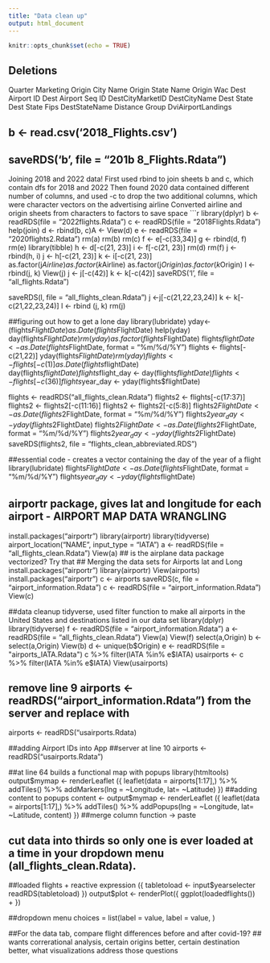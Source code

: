 ```yaml
---
title: "Data clean up"
output: html_document
---
```


```r
knitr::opts_chunk$set(echo = TRUE)
```



## Deletions
Quarter
Marketing
Origin City Name
Origin State Name
Origin Wac
Dest Airport ID
Dest Airport Seq ID
DestCityMarketID
DestCityName
Dest State
Dest State Fips
DestStateName
Distance Group
DviAirportLandings

## b <- read.csv('2018_Flights.csv')
##  saveRDS('b', file = "201b 8_Flights.Rdata")




Joining 2018 and 2022 data!
First used rbind to join sheets b and c, which contain dfs for 2018 and 2022
Then found 2020 data contained different number of columns, and used -c to drop the two additional columns, which were character vectors on the advertising airline
Converted airline and origin sheets from characters to factors to save space
```r
library(dplyr)
b <- readRDS(file = "2022flights.Rdata")
c <- readRDS(file = "2018Flights.Rdata")
help(join)
d <- rbind(b, c)A <- 
View(d)
e <- readRDS(file = "2020flights2.Rdata")
rm(a)
rm(b)
rm(c)
f <- e[-c(33,34)]
g <- rbind(d, f)
rm(e)
library(tibble)
h <- d[-c(21, 23)]
i <- f[-c(21, 23)]
rm(d)
rm(f)
j <- rbind(h, i)
j <- h[-c(21, 23)]
k <- i[-c(21, 23)]
as.factor(j$Airline)
as.factor(k$Airline)
as.factor(j$Origin)
as.factor(k$Origin)
l <- rbind(j, k)
View(j)
j <- j[-c(42)]
k <- k[-c(42)]
saveRDS('l', file = "all_flights.Rdata")












saveRDS(l, file = "all_flights_clean.Rdata")
j <-j[-c(21,22,23,24)]
k <- k[-c(21,22,23,24)]
l <- rbind (j, k)
rm(j)


##figuring out how to get a lone day
library(lubridate)
yday<-(flights$FlightDate)
as.Date(flights$FlightDate)
help(yday)
day(flights$FlightDate)
rm(yday)
as.factor(flights$FlightDate)
flights$flightDate<-as.Date(flights$FlightDate, format = "%m/%d/%Y")
flights <- flights[-c(21,22)]
yday(flights$FlightDate)
rm(yday)
flights <- flights[-c(1)]
as.Date(flights$flightDate) 
day(flights$flightDate)
flights$flight_day <- day(flights$flightDate)
flights <- flights[-c(36)]
flights$year_day <- yday(flights$flightDate)

flights <- readRDS("all_flights_clean.Rdata")
flights2 <- flights[-c(17:37)]
flights2 <- flights2[-c(11:16)]
flights2 <- flights2[-c(5:8)]
flights2$FlightDate<-as.Date(flights2$FlightDate, format = "%m/%d/%Y")
flights2$year_day <- yday(flights2$FlightDate)
flights2$FlightDate<-as.Date(flights2$FlightDate, format = "%m/%d/%Y")
flights2$year_day <- yday(flights2$FlightDate)
saveRDS(flights2, file = "flights_clean_abbreviated.RDS")

##essential code - creates a vector containing the day of the year of a flight
library(lubridate)
flights$FlightDate<-as.Date(flights$FlightDate, format = "%m/%d/%Y")
flights$year_day <- yday(flights$flightDate)


## airportr package, gives lat and longitude for each airport - AIRPORT MAP DATA WRANGLING
install.packages("airportr")
library(airportr)
library(tidyverse)
airport_location("NAME", input_type = "IATA")
a <- readRDS(file = "all_flights_clean.Rdata")
View(a)
## is the airplane data package vectorized? Try that 
## Merging the data sets for Airports lat and Long
install.packages("airportr")
library(airportr)
View(airports)
install.packages("airportr")
c <- airports
saveRDS(c, file = "airport_information.Rdata")
c <- readRDS(file = "airport_information.Rdata")
View(c)

##data cleanup tidyverse, used filter function to make all airports in the United States and destinations listed in our data set 
library(dplyr)
library(tidyverse)
f <- readRDS(file = "airport_information.Rdata")
a <- readRDS(file = "all_flights_clean.Rdata")
View(a)
View(f)
select(a,Origin)
b <- select(a,Origin)
View(b)
d <- unique(b$Origin)
e <- readRDS(file = "airports_IATA.Rdata")
c %>% filter(IATA %in% e$IATA) 
usairports <- c %>% filter(IATA %in% e$IATA)
View(usairports)

## remove line 9 airports <- readRDS("airport_information.Rdata") from the server and replace with 
airports <- readRDS("usairports.Rdata)

##adding Airport IDs into App 
##server at line 10 
airports <- readRDS("usairports.Rdata")

##at line 64 builds a functional map with popups
library(htmltools)
 output$mymap <- renderLeaflet ({
  leaflet(data = airports[1:17],) %>%
      addTiles() %>%
      addMarkers(lng = ~Longitude, lat= ~Latitude)
  })
##adding content to popups
content <- 
output$mymap <- renderLeaflet ({
  leaflet(data = airports[1:17],) %>%
      addTiles() %>%
      addPopups(lng = ~Longitude, lat= ~Latitude, content)
  })
##merge column function -> paste 


## cut data into thirds so only one is ever loaded at a time in your dropdown menu (all_flights_clean.Rdata). 
##loaded flights + reactive expression
({
tabletoload <- input$yearselecter
readRDS(tabletoload)
})
output$plot <- renderPlot({
ggplot(loadedflights()) + 
})

##dropdown menu
choices = list(label = value, 
label = value, 
)

##For the data tab, compare flight differences before and after covid-19? 
## wants correrational analysis, certain origins better, certain destination better, what visualizations address those questions


